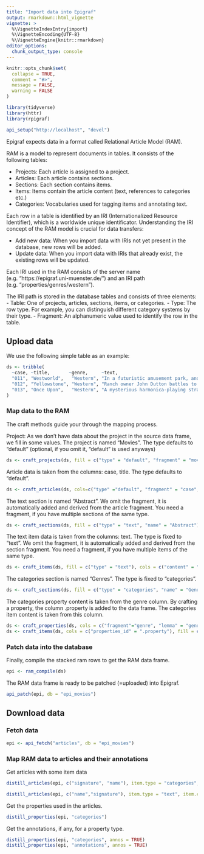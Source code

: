 ```yaml
---
title: "Import data into Epigraf"
output: rmarkdown::html_vignette
vignette: >
  %\VignetteIndexEntry{import}
  %\VignetteEncoding{UTF-8}
  %\VignetteEngine{knitr::rmarkdown}
editor_options: 
  chunk_output_type: console
---
```


```r
knitr::opts_chunk$set(
  collapse = TRUE,
  comment = "#>", 
  message = FALSE, 
  warning = FALSE
)

library(tidyverse)
library(httr)
library(rpigraf)

api_setup("http://localhost", "devel")

```

Epigraf expects data in a format called Relational Article Model (RAM).

RAM is a model to represent documents in tables. 
It consists of the following tables:

- Projects: Each article is assigned to a project.
- Articles: Each article contains sections.
- Sections: Each section contains items.
- Items: Items contain the article content (text, references to categories etc.)
- Categories: Vocabularies used for tagging items and annotating text.

Each row in a table is identified by an IRI (Internationalized Resource Identifier),
which is a worldwide unique identificator. 
Understanding the IRI concept of the RAM model is crucial for data transfers:

- Add new data: When you import data with IRIs not yet present in the database,
  new rows will be added.
- Update data:  When you import data with IRIs that already exist, 
  the existing rows will be updated.
  
Each IRI used in the RAM consists of the server name (e.g. "https://epigraf.uni-muenster.de/")
and an IRI path (e.g. "properties/genres/western"). 

The IRI path is stored in the database tables and consists of three elements:
- Table: One of projects, articles, sections, items, or categories.
- Type: The row type. For example, you can distinguish different category systems by their type.
- Fragment: An alphanumeric value used to identify the row in the table.


## Upload data

We use the following simple table as an example:

```r

ds <- tribble(
  ~case, ~title,       ~genre,     ~text,
  "011", "Westworld",   "Western", "In a futuristic amusement park, androids populate themed worlds like the Wild West.",
  "012", "Yellowstone", "Western", "Ranch owner John Dutton battles to protect his family's massive Montana cattle ranch.",
  "013", "Once Upon",   "Western", "A mysterious harmonica-playing stranger teams up with a bandit."
)
```

### Map data to the RAM

The craft methods guide your through the mapping process.

Project: As we don't have data about the project in the source data frame, we fill in some values.
The project is named "Movies".
The type defaults to "default" (optional, if you omit it, "default" is used anyways)

```r
ds <- craft_projects(ds, fill = c("type" = "default", "fragment" = "movies",  "name" = "Movies", "signature"="movies"))
```


Article data is taken from the columns: case, title. 
The type defaults to "default".
```r
ds <- craft_articles(ds, cols=c("type" ="default", "fragment" = "case", "signature" = "case", "name" = "title"))
```


The text section is named "Abstract".
We omit the fragment, it is automatically added and derived from the article fragment.
You need a fragment, if you have multiple sections of the same type.
```r
ds <- craft_sections(ds, fill = c("type" = "text", "name" = "Abstract"))
```

The text item data is taken from the columns: text.
The type is fixed to "text".
We omit the fragment, it is automatically added and derived from the section fragment.
You need a fragment, if you have multiple items of the same type.

```r
ds <- craft_items(ds, fill = c("type" = "text"), cols = c("content" = "text"))
```

The categories section is named "Genres".
The type is fixed to "categories".

```r
ds <- craft_sections(ds, fill = c("type" = "categories", "name" = "Genres"))
```

The categories property content is taken from the genre column.
By crafting a property, the column .property is added to the data frame.
The categories item content is taken from this column.

```r
ds <- craft_properties(ds, cols = c("fragment"="genre", "lemma" = "genre"), fill = c("type" = "categories"))
ds <- craft_items(ds, cols = c("properties_id" = ".property"), fill = c("type" = "categories"))
```



### Patch data into the database

Finally, compile the stacked ram rows to get the RAM data frame.
```r
epi <- ram_compile(ds)
```


The RAM data frame is ready to be patched (=uploaded) into Epigraf.
```r
api_patch(epi, db = "epi_movies")
```


## Download data

### Fetch data

```r
epi <- api_fetch("articles", db = "epi_movies")
```

### Map RAM data to articles and their annotations

Get articles with some item data
```r
distill_articles(epi, c("signature", "name"), item.type = "categories", property.cols = "lemma")

distill_articles(epi, c("name","signature"), item.type = "text", item.cols = "content")
```


Get the properties used in the articles.
```r
distill_properties(epi, "categories")
```


Get the annotations, if any, for a property type.
```r
distill_properties(epi, "categories", annos = TRUE)
distill_properties(epi, "annotations", annos = TRUE)
```
